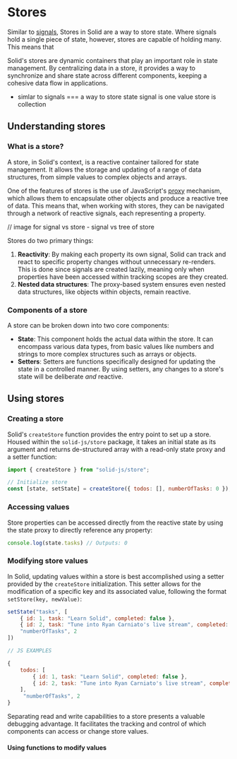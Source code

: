 
# Stores

Similar to [signals](/essentials/signals), Stores in Solid are a way to store state. 
Where signals hold a single piece of state, however, stores are capable of holding many. 
This means that

Solid's stores are dynamic containers that play an important role in state management.
By centralizing data in a store, it provides a way to synchronize and share state across different components, keeping a cohesive data flow in applications.

* simlar to signals === a way to store state
signal is one value
store is collection

## Understanding stores

### What is a store?

A store, in Solid's context, is a reactive container tailored for state management.
It allows the storage and updating of a range of data structures, from simple values to complex objects and arrays. 

One of the features of stores is the use of JavaScript's [proxy](https://developer.mozilla.org/en-US/docs/Web/JavaScript/Reference/Global_Objects/Proxy) mechanism, which allows them to encapsulate other objects and produce a reactive tree of data.
This means that, when working with stores, they can be navigated through a network of reactive signals, each representing a property.

// image for signal vs store 
    - signal vs tree of store

Stores do two primary things:
1. **Reactivity**: By making each property its own signal, Solid can track and react to specific property changes without unnecessary re-renders.
This is done since signals are created lazily, meaning only when properties have been accessed within tracking scopes are they created. 
2. **Nested data structures**: The proxy-based system ensures even nested data structures, like objects within objects, remain reactive.

### Components of a store

A store can be broken down into two core components:
* **State**: This component holds the actual data within the store. 
It can encompass various data types, from basic values like numbers and strings to more complex structures such as arrays or objects.
* **Setters**: Setters are functions specifically designed for updating the state in a controlled manner. 
By using setters, any changes to a store's state will be deliberate *and* reactive.

## Using stores

### Creating a store

Solid's `createStore` function provides the entry point to set up a store. 
Housed within the `solid-js/store` package, it takes an initial state as its argument and returns de-structured array with a read-only state proxy and a setter function:

```jsx
import { createStore } from "solid-js/store";

// Initialize store
const [state, setState] = createStore({ todos: [], numberOfTasks: 0 });
```

### Accessing values

Store properties can be accessed directly from the reactive state by using the state proxy to directly reference any property:

```jsx
console.log(state.tasks) // Outputs: 0
```

### Modifying store values

In Solid, updating values within a store is best accomplished using a setter provided by the `createStore` initialization.
This setter allows for the modification of a specific key and its associated value, following the format `setStore(key, newValue)`:

```jsx
setState("tasks", [
    { id: 1, task: "Learn Solid", completed: false },
    { id: 2, task: "Tune into Ryan Carniato's live stream", completed: false },
    "numberOfTasks", 2
])

// JS EXAMPLES

{
    todos: [
        { id: 1, task: "Learn Solid", completed: false },
        { id: 2, task: "Tune into Ryan Carniato's live stream", completed: false },
    ],
     "numberOfTasks", 2
}
```

<Aside>
    Separating read and write capabilities to a store presents a valuable debugging advantage.
    It facilitates the tracking and control of which components can access or change store values.
</Aside>

#### Using functions to modify values


